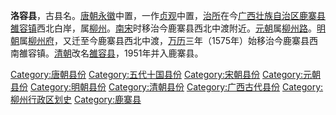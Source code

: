 {{unreferenced|time=2013-04-20T07:22:19+00:00}}
'''洛容县'''，古县名。[[唐朝|唐朝]][[永徽|永徽]]中置，一作[[貞觀_(唐朝)|贞观]]中置，[[治所|治所]]在今[[广西壮族自治区|广西壮族自治区]][[鹿寨县|鹿寨县]][[雒容镇|雒容镇]]西北白岸，属[[柳州_(古代)|柳州]]。[[南宋|南宋]]时移治今鹿寨县西北中渡附近。[[元朝|元朝]]属[[柳州路|柳州路]]。[[明朝|明朝]]属[[柳州府|柳州府]]，又迁至今鹿寨县西北中渡，[[万历|万历]]三年（1575年）始移治今鹿寨县西南雒容镇。[[清朝|清朝]]改名[[雒容县|雒容县]]，1951年并入鹿寨县。 

{{广西行政区划小作品}}
{{DEFAULTSORT:L}}
[[Category:唐朝县份|Category:唐朝县份]]
[[Category:五代十国县份|Category:五代十国县份]]
[[Category:宋朝县份|Category:宋朝县份]]
[[Category:元朝县份|Category:元朝县份]]
[[Category:明朝县份|Category:明朝县份]]
[[Category:清朝县份|Category:清朝县份]]
[[Category:广西古代县份|Category:广西古代县份]]
[[Category:柳州行政区划史|Category:柳州行政区划史]]
[[Category:鹿寨县|Category:鹿寨县]]